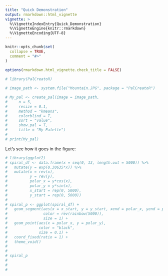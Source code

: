 ```yaml
---
title: "Quick Demonstration"
output: rmarkdown::html_vignette
vignette: >
  %\VignetteIndexEntry{Quick_Demonstration}
  %\VignetteEngine{knitr::rmarkdown}
  %\VignetteEncoding{UTF-8}
---
```



```r
knitr::opts_chunk$set(
  collapse = TRUE,
  comment = "#>"
)
 
options(rmarkdown.html_vignette.check_title = FALSE)
```


```r
# library(PalCreatoR)

# image_path <- system.file("Mountain.JPG", package = "PalCreatoR")

# My_pal <- create_pal(image = image_path,
#     n = 5,
#     resize = 0.1,
#     method = "kmeans",
#     colorblind = T,
#     sort = "value",
#     show.pal = T,
#     title = "My Palette")
#
# print(My_pal)
```

Let's see how it goes in the figure:

```r
# library(ggplot2)
# spiral_df <- data.frame(x = seq(0, 13, length.out = 5000)) %>%
#   mutate(y = exp(0.30635*x)) %>%
#   mutate(x = rev(x),
#          y = rev(y),
#          polar_x = y*cos(x),
#          polar_y = y*sin(x),
#          x_start = rep(0, 5000),
#          y_start = rep(0, 5000))
# 
# spiral_p <- ggplot(spiral_df) +
#   geom_segment(aes(x = x_start, y = y_start, xend = polar_x, yend = polar_y),
#                color = rev(rainbow(5000)),
#                size = 1) +
#   geom_point(aes(x = polar_x, y = polar_y),
#              color = "black",
#              size = 0.1) +
#   coord_fixed(ratio = 1) +
#   theme_void()
# 
# 
# spiral_p 
#
#
#
```
